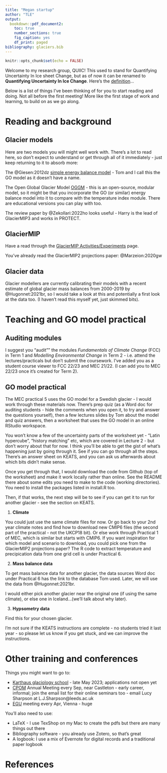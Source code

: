 ```yaml
---
title: "Megan startup"
author: "TLE"
output: 
  bookdown::pdf_document2:
    toc: true
    number_sections: true
    fig_caption: yes
    df_print: paged
bibliography: glaciers.bib
---
```


```r
knitr::opts_chunk$set(echo = FALSE)
```

Welcome to my research group, QUIIC! This used to stand for Quantifying Uncertainty In Ice sheet Change, but as of now it can be renamed to **Quantifying Uncertainty In Ice Change**. Here's the [definition](https://www.urbandictionary.com/define.php?term=Quiic)...

Below is a list of things I've been thinking of for you to start reading and doing. Not all before the first meeting! More like the first stage of work and learning, to build on as we go along.

# Reading and background

## Glacier models

Here are two models you will might well work with. There's a lot to read here, so don't expect to understand or get through all of it immediately - just keep returning to it to absorb more:

The @Giesen:2012dz [simple energy balance model](https://tc.copernicus.org/articles/6/1463/2012/) - Tom and I call this the GO model as it doesn't have a name.

The Open Global Glacier Model [OGGM](https://oggm.org) - this is an open-source, modular model, so it might be that you incorporate the GO (or similar) energy balance model into it to compare with the temperature index module. There are educational versions you can play with too.

The review paper by @Zekollari:2022ho looks useful - Harry is the lead of GlacierMIP3 and works in PROTECT.

## GlacierMIP

Have a read through the [GlacierMIP Activities/Experiments](https://climate-cryosphere.org/glaciermip-activities-experiments) page. 

You've already read the GlacierMIP2 projections paper: @Marzeion:2020gw


## Glacier data

Glacier modellers are currently calibrating their models with a recent estimate of global glacier mass balances from 2000-2019 by @Hugonnet:2021br, so I would take a look at this and potentially a first look at the data too. (I haven't read this myself yet, just skimmed bits).


# Teaching and GO model practical

## Auditing modules

I suggest you "audit"" the modules _Fundamentals of Climate Change_ (FCC) in Term 1 and _Modelling Environmental Change_ in Term 2 - i.e. attend the lectures/practicals but don't submit the coursework. I've added you as a student course viewer to FCC 22/23 and MEC 21/22. (I can add you to MEC 22/23 once it's created for Term 2).

## GO model practical

The MEC practical 5 uses the GO model for a Swedish glacier - I would work through these materials now. There's prep quiz (as a Word doc for auditing students - hide the comments when you open it, to try and answer the questions yourself), then a few lectures slides by Tom about the model and quiz answers, then a worksheet that uses the GO model in an online RStudio workspace.

You won't know a few of the uncertainty parts of the worksheet yet - "Latin hypercube", "history matching" etc, which are covered in Lecture 2 - but don't worry about that for now. I think you'll be able to get the gist of what's happening just by going through it. See if you can go through all the steps. There's an answer sheet on KEATS, and you can ask us afterwards about which bits didn't make sense.

Once you get through that, I would download the code from Github (top of the worksheet) and make it work locally rather than online. See the README there about some edits you need to make to the code (working directories). You need to install the packages listed in install.R too.

Then, if that works, the next step will be to see if you can get it to run for another glacier - see the section on KEATS.

1. **Climate**

You could just use the same climate files for now. Or go back to your 2nd year climate notes and find how to download new CMIP6 files (the second part of the practical - not the UKCP18 bit). Or else work through Practical 1 of MEC, which is similar but starts with CMIP6. If you want inspiration for which model and scenario to download, you could pick one from the GlacierMIP2 projections paper? The R code to extract temperature and precipication data from one grid cell is under Practical 6.

2. **Mass balance data**

To get mass balance data for another glacier, the data sources Word doc under Practical 6 has the link to the database Tom used. Later, we will use the data from @Hugonnet:2021br.

I would either pick another glacier near the original one (if using the same climate), or else one in Iceland...(we'll talk about why later).

3. **Hypsometry data**

Find this for your chosen glacier.


I'm not sure if the KEATS instructions are complete - no students tried it last year - so please let us know if you get stuck, and we can improve the instructions.

# Other training and conferences

Things you might want to go to:

* [Karthaus glaciology school](https://www.projects.science.uu.nl/iceclimate/karthaus) - late May 2023; applications not open yet
* [CPOM](https://cpom.org.uk) Annual Meeting every Sep, near Castleton - early career, informal; join the email list for their online seminars too - email Lucy Sharpson at L.J.Sharpson@leeds.ac.uk
* [EGU](https://egu23.eu) meeting every Apr, Vienna - huge 

You'll also need to use:

* LaTeX - I use TexShop on my Mac to create the pdfs but there are many things out there
* Bibliography software - you already use Zotero, so that's great
* A logbook: I use a mix of Evernote for digital records and a traditional paper logbook


# References


